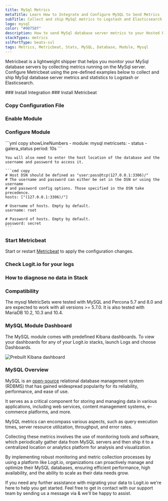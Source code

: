 ```yaml
---
title: MySql Metrics
metaTitle: Learn How to Integrate and Configure MySQL to Send Metrics
subTitle: Collect and ship MySql metrics to Logstash and Elasticsearch
logo: mysql
color: "#00758f"
description: How to send MySql database server metrics to your Hosted ELK Logstash instance. Configure Metricbeat to send MySql server metrics to Logstash or Elasticsearch. 
stackTypes: metrics
sslPortType: beats-ssl
tags: Metrics, Metricbeat, Stats, MySQL, Database, Module, Mysql
---
```


Metricbeat is a lightweight shipper that helps you monitor your MySql database servers by collecting metrics running on the MySql server. 
Configure Metricbeat using the pre-defined examples below to collect and ship MySql database server metrics and statistics to Logstash or Elasticsearch.

<Steps>
  ### Install Integration
  <InstallIntegration/>
  ### Install Metricbeat

  <InstallBeat beatname="metricbeat" />

  ### Copy Configuration File

  <MetricbeatOutput />

  ### Enable Module

  <EnableMetricbeatModule module="mysql" />

  ### Configure Module

  <ConfigureMetricbeatModule module="mysql">
    ```yml copy showLineNumbers
    - module: mysql
      metricsets:
        - status
        - galera_status
      period: 10s
    ```

    You will also need to enter the host location of the database and the username and password to access it.

    ```cmd copy
    # Host DSN should be defined as "user:pass@tcp(127.0.0.1:3306)/"
    # The username and password can either be set in the DSN or using the username
    # and password config options. Those specified in the DSN take precedence.
    hosts: ["(127.0.0.1:3306)/"]

    # Username of hosts. Empty by default.
    username: root

    # Password of hosts. Empty by default.
    password: secret
    ```
  </ConfigureMetricbeatModule>

  ### Start Metricbeat

  Start or restart [Metricbeat](https://www.elastic.co/guide/en/beats/metricbeat/master/metricbeat-starting.html) 
  to apply the configuration changes.

  ### Check Logit.io for your logs

  <LaunchStack utmMedium="logs" utmCampaign="mysql_metricbeat" source="metrics_mysql" />

  ### How to diagnose no data in Stack

  <DiagnoseNoData />

  ### Compatibility

  The mysql MetricSets were tested with MySQL and Percona 5.7 and 8.0 and are expected to work with all versions >= 5.7.0. 
  It is also tested with MariaDB 10.2, 10.3 and 10.4.
</Steps>

### MySQL Module Dashboard

The MySQL module comes with predefined Kibana dashboards. To view your dashboards 
for any of your Logit.io stacks, launch Logs and choose Dashboards.
      
![Prebuilt Kibana dashboard](@/images/integrations/metricbeats/metricbeat_module_mysql.png)

### MySQL Overview

MySQL is an [open-source](https://logit.io/blog/post/open-source-dashboard/) relational database management system (RDBMS) 
that has gained widespread popularity for its reliability, performance, and ease of use. 
      
It serves as a critical component for storing and managing data in various applications, including 
web services, content management systems, e-commerce platforms, and more. 

MySQL metrics can encompass various aspects, such as query execution times, server resource utilization, throughput, and error rates. 

Collecting these metrics involves the use of monitoring tools and software, which periodically 
gather data from MySQL servers and then ship it to a centralized location or analytics platform for analysis and visualization. 

By implementing robust monitoring and metric collection processes by using a platform like Logit.io, 
organizations can proactively manage and optimize their MySQL databases, ensuring efficient performance, 
high availability, and the ability to scale as their data needs grow.    

If you need any further assistance with migrating your data to Logit.io we're here to help you get started. 
Feel free to get in contact with our support team by sending us a message via <IntercomButton text="live chat" /> & we'll be happy to assist.